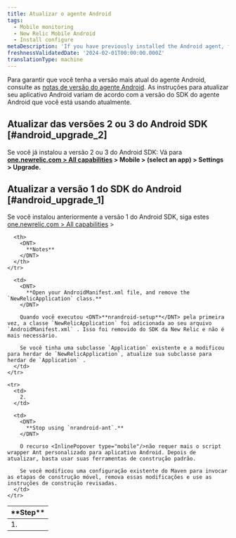 ```yaml
---
title: Atualizar o agente Android
tags:
  - Mobile monitoring
  - New Relic Mobile Android
  - Install configure
metaDescription: 'If you have previously installed the Android agent, follow these steps before upgrading to the latest version.'
freshnessValidatedDate: '2024-02-01T00:00:00.000Z'
translationType: machine
---
```


Para garantir que você tenha a versão mais atual do agente Android, consulte as [notas de versão do agente Android](/docs/release-notes/mobile-release-notes/android-release-notes). As instruções para atualizar seu aplicativo Android variam de acordo com a versão do SDK do agente Android que você está usando atualmente.

## Atualizar das versões 2 ou 3 do Android SDK [#android_upgrade_2]

Se você já instalou a versão 2 ou 3 do Android SDK: Vá para <DNT>**[one.newrelic.com > All capabilities](https://one.newrelic.com/all-capabilities) > Mobile > (select an app) > Settings > Upgrade.**</DNT>

## Atualizar a versão 1 do SDK do Android [#android_upgrade_1]

Se você instalou anteriormente a versão 1 do Android SDK, siga estes [one.newrelic.com > All capabilities](https://one.newrelic.com/all-capabilities) >

<table>
  <thead>
    <tr>
      <th width={75}>
        <DNT>
          **Step**
        </DNT>
      </th>

      <th>
        <DNT>
          **Notes**
        </DNT>
      </th>
    </tr>
  </thead>

  <tbody>
    <tr>
      <td>
        1.
      </td>

      <td>
        <DNT>
          **Open your AndroidManifest.xml file, and remove the `NewRelicApplication` class.**
        </DNT>

        Quando você executou <DNT>**nrandroid-setup**</DNT> pela primeira vez, a classe `NewRelicApplication` foi adicionada ao seu arquivo `AndroidManifest.xml` . Isso foi removido do SDK da New Relic e não é mais necessário.

        Se você tinha uma subclasse `Application` existente e a modificou para herdar de `NewRelicApplication`, atualize sua subclasse para herdar de `Application` .
      </td>
    </tr>

    <tr>
      <td>
        2.
      </td>

      <td>
        <DNT>
          **Stop using `nrandroid-ant`.**
        </DNT>

        O recurso <InlinePopover type="mobile"/>não requer mais o script wrapper Ant personalizado para aplicativo Android. Depois de atualizar, basta usar suas ferramentas de construção padrão.

        Se você modificou uma configuração existente do Maven para invocar as etapas de construção móvel, remova essas modificações e use as instruções de construção revisadas.
      </td>
    </tr>
  </tbody>
</table>